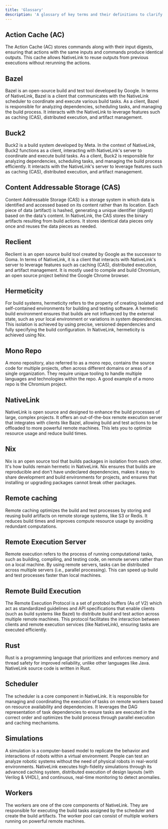 ```yaml
---
title: 'Glossary'
description: 'A glossary of key terms and their definitions to clarify concepts'
---
```


## Action Cache (AC)

The Action Cache (AC) stores commands along with their input digests, ensuring
that actions with the same inputs and commands produce identical outputs. This
cache allows NativeLink to reuse outputs from previous executions without
rerunning the actions.

## Bazel

Bazel is an open-source build and test tool developed by Google. In terms of
NativeLink, Bazel is a client that communicates with the NativeLink scheduler to
coordinate and execute various build tasks. As a client, Bazel is responsible
for analyzing dependencies, scheduling tasks, and managing the build process. It
interacts with the NativeLink to leverage features such as caching (CAS),
distributed execution, and artifact management.

## Buck2

Buck2 is a build system developed by Meta. In the context of NativeLink, Buck2
functions as a client, interacting with NativeLink's server to coordinate and
execute build tasks. As a client, Buck2 is responsible for analyzing
dependencies, scheduling tasks, and managing the build process efficiently. It
interacts with the NativeLink's server to leverage features such as caching
(CAS), distributed execution, and artifact management.

## Content Addressable Storage (CAS)

Content Addressable Storage (CAS) is a storage system in which data is
identified and accessed based on its content rather than its location. Each
piece of data (artifact) is hashed, generating a unique identifier (digest)
based on the data's content. In NativeLink, the CAS stores the binary artifacts
resulting from build actions. It stores identical data pieces only once and
reuses the data pieces as needed.

## Reclient

Reclient is an open source build tool created by Google as the successor to
Goma. In terms of NativeLink, it is a client that interacts with NativeLink's
server to leverage features such as caching (CAS), distributed execution, and
artifact management. It is mostly used to compile and build Chromium, an open
source project behind the Google Chrome browser.

## Hermeticity

For build systems, hermeticity refers to the property of creating isolated and
self-contained environments for building and testing software. A hermetic build
environment ensures that builds are not influenced by the external state, such
as your local environment or variations in system dependencies. This isolation
is achieved by using precise, versioned dependencies and fully specifying the
build configuration. In NativeLink, hermeticity is achieved using Nix.

## Mono Repo

A mono repository, also referred to as a mono repo, contains the source code for
multiple projects, often across different domains or areas of a single
organization. They require unique tooling to handle multiple languages and
technologies within the repo. A good example of a mono repo is the Chromium
project.

## NativeLink

NativeLink is open source and designed to enhance the build processes of large,
complex projects. It offers an out-of-the-box remote execution server that
integrates with clients like Bazel, allowing build and test actions to be
offloaded to more powerful remote machines. This lets you to optimize resource
usage and reduce build times.

## Nix

Nix is an open source tool that builds packages in isolation from each other.
It's how builds remain hermetic in NativeLink. Nix ensures that builds are
reproducible and don't have undeclared dependencies, makes it easy to share
development and build environments for projects, and ensures that installing or
upgrading packages cannot break other packages.

## Remote caching

Remote caching optimizes the build and test processes by storing and reusing
build artifacts on remote storage systems, like S3 or Redis. It reduces build
times and improves compute resource usage by avoiding redundant computations.

## Remote Execution Server

Remote execution refers to the process of running computational tasks, such as
building, compiling, and testing code, on remote servers rather than on a local
machine. By using remote servers, tasks can be distributed across multiple
servers (i.e., parallel processing). This can speed up build and test processes
faster than local machines.

## Remote Build Execution

The Remote Execution Protocol is a set of protobol buffers (As of V2) which act
as standardized guidelines and API specifications that enable clients (such as
build systems like Bazel) to distribute build and test action across multiple
remote machines. This protocol facilitates the interaction between clients and
remote execution services (like NativeLink), ensuring tasks are executed
efficiently.

## Rust

Rust is a programming language that prioritizes and enforces memory and thread
safety for improved reliability, unlike other languages like Java. NativeLink
source code is written in Rust.

## Scheduler

The scheduler is a core component in NativeLink. It is responsible for managing
and coordinating the execution of tasks on remote workers based on resource
availability and dependencies. It leverages the DAG representation of task
dependencies to ensure tasks are executed in the correct order and optimizes the
build process through parallel execution and caching mechanisms.

## Simulations

A simulation is a computer-based model to replicate the behavior and
interactions of robots within a virtual environment. People can test an analyze
robotic systems without the need of physical robots in real-world environments.
NativeLink executes high-fidelity simulations through its advanced caching
system, distributed execution of design layouts (with Verilog & VHDL), and
continuous, real-time monitoring to detect anomalies.

## Workers

The workers are one of the core components of NativeLink. They are responsible
for executing the build tasks assigned by the scheduler and create the build
artifacts. The worker pool can consist of multiple workers running on powerful
remote machines.
